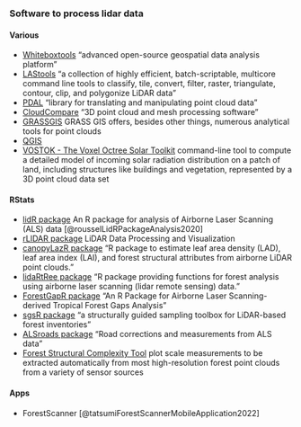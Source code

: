 
### Software to process lidar data

#### Various

- [Whiteboxtools](https://www.whiteboxgeo.com/)
  "advanced open-source geospatial data analysis platform"
- [LAStools](https://rapidlasso.com/lastools/)
  "a collection of highly efficient, batch-scriptable, multicore command line tools to classify, tile, convert, filter, raster, triangulate, contour, clip, and polygonize LiDAR data"
- [PDAL](https://pdal.io/en/latest/)
  "library for translating and manipulating point cloud data"
- [CloudCompare](https://cloudcompare.org/)
  "3D point cloud and mesh processing software"
- [GRASSGIS](https://grasswiki.osgeo.org/wiki/Processing_lidar_and_UAV_point_clouds_in_GRASS_GIS_(workshop_at_FOSS4G_Boston_2017))
  GRASS GIS offers, besides other things, numerous analytical tools for point clouds
- [QGIS](https://www.qgis.org/de/site/)
- [VOSTOK - The Voxel Octree Solar Toolkit](https://doi.org/10.11588/data/QNA02B)
  command-line tool to compute a detailed model of incoming solar radiation distribution on a patch of land, including structures like buildings and vegetation, represented by a 3D point cloud data set

#### RStats

- [lidR package](https://github.com/r-lidar/lidR)
  An R package for analysis of Airborne Laser Scanning (ALS) data [@rousselLidRPackageAnalysis2020]
- [rLIDAR package](https://github.com/carlos-alberto-silva/rLiDAR)
  LiDAR Data Processing and Visualization 
- [canopyLazR package](https://github.com/akamoske/canopyLazR)
  "R package to estimate leaf area density (LAD), leaf area index (LAI), and forest structural attributes from airborne LiDAR point clouds."
- [lidaRtRee package](https://gitlab.irstea.fr/jean-matthieu.monnet/lidaRtRee)
  "R package providing functions for forest analysis using airborne laser scanning (lidar remote sensing) data."
- [ForestGapR package](https://github.com/carlos-alberto-silva/ForestGapR)
  "An R Package for Airborne Laser Scanning-derived Tropical Forest Gaps Analysis"
- [sgsR package](https://github.com/tgoodbody/sgsR)
  "a structurally guided sampling toolbox for LiDAR-based forest inventories"
- [ALSroads package](https://github.com/Jean-Romain/ALSroads)
  "Road corrections and measurements from ALS data "
- [Forest Structural Complexity Tool](https://github.com/SKrisanski/FSCT)
  plot scale measurements to be extracted automatically from most high-resolution forest point clouds from a variety of sensor sources

#### Apps

- ForestScanner [@tatsumiForestScannerMobileApplication2022]
